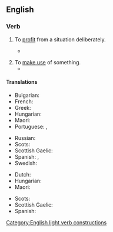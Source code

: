 {{also|Appendix:Collocations of do, have, make, and take}}

==English==

===Verb===
{{head|en|verb}}

# {{lb|en|intransitive}} To [[profit]] from a situation deliberately.
#* {{quote-journal|lang=en|date=December 27, 2011|author=Mike Henson|work=BBC Sport
|title=[http://news.bbc.co.uk/sport1/hi/football/16260392.stm Norwich 0-2 Tottenham]
|passage=The trip to Carrow Road was a chance for Harry Redknapp's side to '''take advantage''' after their two closest London rivals and leaders Manchester City failed to take maximum points from Premier League clashes in the last two days.}}
#: {{ux|en|She '''took advantage''' of the economic crisis to exchange some money.}}
# To [[make use]] of something.
#* {{quote-magazine|lang=en|year=2013|month=May-June|author=[http://www.americanscientist.org/authors/detail/william-e-conner-1 William E. Conner]
|title=[http://www.americanscientist.org/issues/feature/2013/3/an-acoustic-arms-race An Acoustic Arms Race]
|volume=101|issue=3|page=206-7|magazine={{w|American Scientist}}
|passage=Nonetheless, some insect prey '''take advantage''' of clutter by hiding in it. Earless ghost swift moths become “invisible” to echolocating bats by forming mating clusters close (less than half a meter) above vegetation and effectively blending into the clutter of echoes that the bat receives from the leaves and stems around them.}}

====Translations====
{{trans-top|profit from a situation}}
* Bulgarian: {{t|bg|извличам изгода}}
* French: {{t+|fr|tirer profit}}
* Greek: {{t+|el|επωφελούμαι}}
* Hungarian: {{t+|hu|kihasznál}}
* Maori: {{t|mi|makihuhunu}}
* Portuguese: {{t+|pt|aproveitar}}, {{t|pt|[[tirar]] [[proveito]]}}
{{trans-mid}}
* Russian: {{t|ru|получа́ть при́быль}}
* Scots: {{t|sco|tak the guid o}}
* Scottish Gaelic: {{t|gd|gabh brath}}
* Spanish: {{t+|es|aprovechar}}, {{t+|es|aprovecharse}}
* Swedish: {{t|sv|dra nytta}}
{{trans-bottom}}

{{trans-top|make use of something}}
* Dutch: {{t|nl|gebruikmaken van}}
* Hungarian: {{t+|hu|hasznosít}}
* Maori: {{t|mi|whakamahi}}
{{trans-mid}}
* Scots: {{t|sco|tak the guid o}}
* Scottish Gaelic: {{t|gd|gabh brath}}
* Spanish: {{t+|es|aprovecharse}}
{{trans-bottom}}

[[Category:English light verb constructions]]